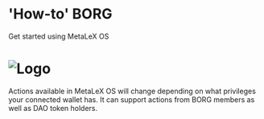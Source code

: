 # 'How-to' BORG

Get started using MetaLeX OS

# ![Logo](/borgview.png)

<Callout>
  Actions available in MetaLeX OS will change depending on what privileges your connected wallet has. It can support actions from BORG members as well as DAO token holders.
</Callout>